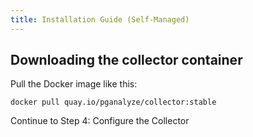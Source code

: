 ```yaml
---
title: Installation Guide (Self-Managed)
---
```


## Downloading the collector container

Pull the Docker image like this:

```
docker pull quay.io/pganalyze/collector:stable
```

<Link className="btn btn-success" to="04_configure_the_collector_docker">
  Continue to Step 4: Configure the Collector
</Link>
